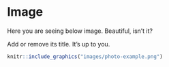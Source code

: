 # Image

Here you are seeing below image. Beautiful, isn't it?

Add or remove its title. It's up to you.

```r
knitr::include_graphics("images/photo-example.png")
```



